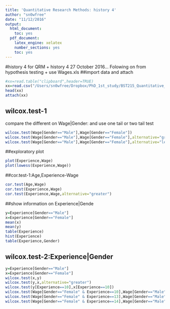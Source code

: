 ```yaml
---
title: 'Quantitative Research Methods: history 4'
author: "sn0wfree"
date: "11/12/2016"
output:
  html_document:
    toc: yes
  pdf_document:
    latex_engine: xelatex
    number_sections: yes
    toc: yes
---
```

#history 4 for QRM
+ history 4 27 October 2016... Folowing on from hypothesis testing
+ use Wages.xls
##import data and attach
```r
#xx=read.table("clipboard",header=TRUE)
xx=read.csv("/Users/sn0wfree/Dropbox/PhD_1st_study/BST215_Quantitative_Research_Methods_Term_1/r_code/Wages.csv",header=TRUE)
head(xx)
attach(xx)
```

## wilcox.test-1
compare the different on Wage|Gender:
and use one tail or two tail test
```r
wilcox.test(Wage[Gender=="Male"],Wage[Gender=="Female"])
wilcox.test(Wage[Gender=="Male"],Wage[Gender=="Female"],alternative="greater")
wilcox.test(Wage[Gender=="Male"],Wage[Gender=="Female"],alternative="less")
```

##exploratory plot
```r

plot(Experience,Wage)
plot(lowess(Experience,Wage))

```

##cor.test-1:Age,Experience-Wage
```r
cor.test(Age,Wage)
cor.test(Experience,Wage)
cor.test(Experience,Wage,alternative="greater")
```

##show information on Experience|Gende

```r
y=Experience[Gender=="Male"]
x=Experience[Gender=="Female"]
mean(x)
mean(y)
table(Experience)
hist(Experience)
table(Experience,Gender)
```



## wilcox.test-2:Experience|Gender
```r
y=Experience[Gender=="Male"]
x=Experience[Gender=="Female"]
wilcox.test(x,y)
wilcox.test(y,x,alternative="greater")
wilcox.test(y[Experience==10],x[Experience==10])
wilcox.test(Wage[Gender=="Female" & Experience==10],Wage[Gender=="Male" & Experience==10])
wilcox.test(Wage[Gender=="Female" & Experience==13],Wage[Gender=="Male" & Experience==13])
wilcox.test(Wage[Gender=="Female" & Experience==14],Wage[Gender=="Male" & Experience==14])
```



